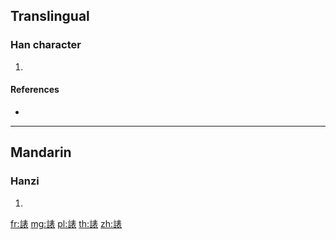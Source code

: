 {{character info/new}}
==Translingual==

===Han character===
{{Han char|rn=149|rad=言|as=08|sn=15|four=05632|canj=YRQMV}}

# {{defn|Han|sort=言08}}

====References====
* {{Han ref|kx=1169.050|dkj=35664|dj=1634.040|hdz=63981.050|uh=8AD8|ud=35544|bh=E7E0|bd=59360}}

----

==Mandarin==

===Hanzi===
{{cmn-hanzi|pin=[[biǎo]] ([[biao3]]), [[xiè]] ([[xie4]])|wg=piao<sup>3</sup>, hsieh<sup>4</sup>}}

# {{defn|lang=cmn|sort=言08}}

[[fr:諘]]
[[mg:諘]]
[[pl:諘]]
[[th:諘]]
[[zh:諘]]